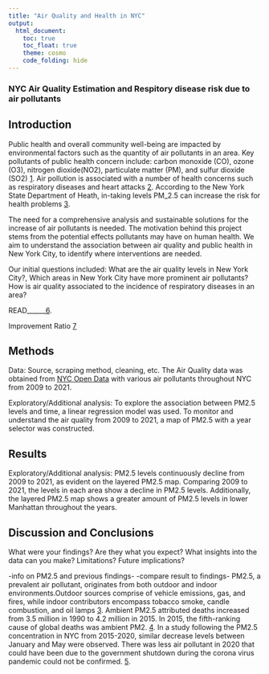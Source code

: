 ```yaml
---
title: "Air Quality and Health in NYC"
output: 
  html_document:
    toc: true
    toc_float: true
    theme: cosmo
    code_folding: hide
---
```


### NYC Air Quality Estimation and Respitory disease risk due to air pollutants 

## Introduction 

Public health and overall community well-being are impacted by environmental factors such as the quantity of air pollutants in an area. Key pollutants of public health concern include: carbon monoxide (CO), ozone (O3), nitrogen dioxide(NO2), particulate matter (PM), and sulfur dioxide (SO2) [1](https://www.who.int/health-topics/air-pollution#tab=tab_1). Air pollution is associated with a number of health concerns such as respiratory diseases and heart attacks [2](https://www.epa.gov/report-environment/air#:~:text=Air%20pollution%2C%20whether%20indoors%20or,respiratory%20symptoms%2C%20and%20premature%20mortality.). According to the New York State Department of Heath, in-taking levels PM_2.5 can increase the risk for health problems [3](https://www.health.ny.gov/environmental/indoors/air/pmq_a.htm). 

The need for a comprehensive analysis and sustainable solutions for the increase of air pollutants is needed. The motivation behind this project stems from the potential effects pollutants may have on human health. We aim to understand the association between air quality and public health in New York City, to identify where interventions are needed. 

Our initial questions included: What are the air quality levels in New York City?, Which areas in New York City have more prominent air pollutants? How is air quality associated to the incidence of respiratory diseases in an area?


READ______[6](https://pubs.acs.org/doi/10.1021/acs.est.0c00694). 

Improvement Ratio [7](https://www.sciencedirect.com/science/article/pii/S0013935120314523?via%3Dihub)

## Methods 

Data: Source, scraping method, cleaning, etc.
The Air Quality data was obtained from [NYC Open Data](https://data.cityofnewyork.us/Environment/Air-Quality/c3uy-2p5r) with various air pollutants throughout NYC from 2009 to 2021. 

Exploratory/Additional analysis: 
To explore the association between PM2.5 levels and time, a linear regression model was used. To monitor and understand the air quality from 2009 to 2021, a map of PM2.5 with a year selector was constructed. 



## Results 

Exploratory/Additional analysis: 
PM2.5 levels continuously decline from 2009 to 2021, as evident on the layered PM2.5  map. Comparing 2009 to 2021, the levels in each area show a decline in PM2.5 levels. Additionally, the layered PM2.5 map shows a greater amount of PM2.5 levels in lower Manhattan throughout the years. 

## Discussion and Conclusions
What were your findings? 
Are they what you expect? 
What insights into the data can you make?
Limitations? 
Future implications? 



-info on PM2.5 and previous findings-
-compare result to findings- 
PM2.5, a prevalent air pollutant, originates from both outdoor and indoor environments.Outdoor sources comprise of vehicle emissions, gas, and fires, while indoor contributors encompass tobacco smoke, candle combustion, and oil lamps [3](https://www.health.ny.gov/environmental/indoors/air/pmq_a.htm). Ambient PM2.5 attributed deaths increased from 3.5 million in 1990 to 4.2 million in 2015. In 2015, the fifth-ranking cause of global deaths was ambient PM2. [4](https://www.ncbi.nlm.nih.gov/pmc/articles/PMC5439030/). In a study following the PM2.5 concentration in NYC from 2015-2020, similar decrease levels between January and May were observed. There was less air pollutant in 2020 that could have been due to the government shutdown during the corona virus pandemic could not be confirmed. [5](https://www.ncbi.nlm.nih.gov/pmc/articles/PMC7314691/#bb0010). 
